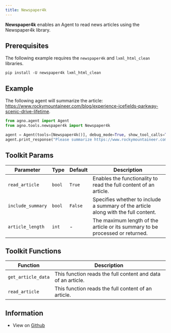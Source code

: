 ```yaml
---
title: Newspaper4k
---
```


**Newspaper4k** enables an Agent to read news articles using the Newspaper4k library.

## Prerequisites

The following example requires the `newspaper4k` and `lxml_html_clean` libraries.

```shell
pip install -U newspaper4k lxml_html_clean
```

## Example

The following agent will summarize the article: https://www.rockymountaineer.com/blog/experience-icefields-parkway-scenic-drive-lifetime.

```python cookbook/tools/newspaper4k_tools.py
from agno.agent import Agent
from agno.tools.newspaper4k import Newspaper4k

agent = Agent(tools=[Newspaper4k()], debug_mode=True, show_tool_calls=True)
agent.print_response("Please summarize https://www.rockymountaineer.com/blog/experience-icefields-parkway-scenic-drive-lifetime")
```

## Toolkit Params

| Parameter | Type | Default | Description |
|-----------|------|---------|-------------|
| `read_article` | `bool` | `True` | Enables the functionality to read the full content of an article. |
| `include_summary` | `bool` | `False` | Specifies whether to include a summary of the article along with the full content. |
| `article_length` | `int` | - | The maximum length of the article or its summary to be processed or returned. |

## Toolkit Functions

| Function | Description |
|----------|-------------|
| `get_article_data` | This function reads the full content and data of an article. |
| `read_article` | This function reads the full content of an article. |

## Information

- View on [Github](https://github.com/phidatahq/agno/blob/main/libs/agno/agno/tools/newspaper4k.py)

